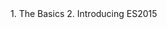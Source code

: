 
<Sidebar>
  <Sidebar.ListItem
    to="/ecmascript-explained/content/1-the-basics"
    active={props.section == "the-basics"}
    subSections={props.subSections}
  >
    1. The Basics
  </Sidebar.ListItem>
  <Sidebar.ListItem
    to="/ecmascript-explained/content/2-introducing-es2015"
    active={props.section == "introducing-es2015"}
    subSections={props.subSections}
  >
    2. Introducing ES2015
  </Sidebar.ListItem>
</Sidebar>
